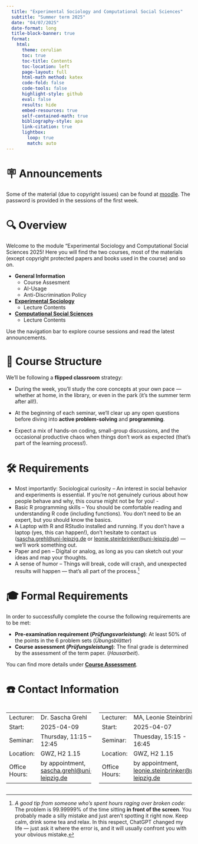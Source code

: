 ```yaml
---
  title: "Experimental Sociology and Computational Social Sciences"
  subtitle: "Summer term 2025"
  date: "04/07/2025"
  date-format: long
  title-block-banner: true
  format:
    html:
      theme: cerulian
      toc: true
      toc-title: Contents
      toc-location: left
      page-layout: full
      html-math method: katex
      code-fold: false
      code-tools: false
      highlight-style: github
      eval: false
      results: hide
      embed-resources: true
      self-contained-math: true
      bibliography-style: apa
      link-citation: true
      lightbox:
        loop: true
        match: auto
---
```


# 🪧 Announcements

::: callout-note
Some of the material (due to copyright issues) can be found at [moodle](https://moodle2.uni-leipzig.de/course/view.php?id=53760){.external target="_blank"}. The password is provided in the sessions of the first week.
:::

# 🔍 Overview

Welcome to the module "Experimental Sociology and Computational Social Sciences 2025! Here you will find the two courses, most of the materials (except copyright protected papers and books used in the course) and so on.

-   **General Information**
    -   Course Assesment
    -   AI-Usage
    -   Anti-Discrimination Policy
-   [**Experimental Sociology**](experimental-sociology/es_overview.html)
    -   Lecture Contents
-   [**Computational Social Sciences**](experimental-sociology/css_overview.html)
    -   Lecture Contents

Use the navigation bar to explore course sessions and read the latest announcements.

# 🧩 Course Structure

We’ll be following a **flipped classroom** strategy:

-   During the week, you’ll study the core concepts at your own pace — whether at home, in the library, or even in the park (it’s the summer term after all!).

-   At the beginning of each seminar, we’ll clear up any open questions before diving into **active problem-solving** and **programming**.

-   Expect a mix of hands-on coding, small-group discussions, and the occasional productive chaos when things don’t work as expected (that’s part of the learning process!).

# 🛠️ Requirements

-   Most importantly: Sociological curiosity – An interest in social behavior and experiments is essential. If you’re not genuinely curious about how people behave and why, this course might not be for you! -
-   Basic R programming skills – You should be comfortable reading and understanding R code (including functions). You don’t need to be an expert, but you should know the basics.
-   A Laptop with R and RStudio installed and running. If you don’t have a laptop (yes, this can happen!), don’t hesitate to contact us ([sascha.grehl\@uni-leipzig.de](mailto:sascha.grehl@uni-leipzig.de){.email} or [leonie.steinbrinker\@uni-leipzig.de](mailto:leonie.steinbrinker@uni-leipzig.de){.email}) — we’ll work something out.
-   Paper and pen – Digital or analog, as long as you can sketch out your ideas and map your thoughts.
-   A sense of humor – Things will break, code will crash, and unexpected results will happen — that’s all part of the process.[^1]

[^1]: *A good tip from someone who’s spent hours raging over broken code:* The problem is 99.99999% of the time sitting **in front of the screen**. You probably made a silly mistake and just aren’t spotting it right now. Keep calm, drink some tea and relax. In this respect, ChatGPT changed my life — just ask it where the error is, and it will usually confront you with your obvious mistake.

# 🎓 Formal Requirements

In order to successfully complete the course the following requirements are to be met:

-   **Pre-examination requirement (*Prüfungsvorleistung*)**: At least 50% of the points in the 6 problem sets (*Übungsblätter*)
-   **Course assessment (*Prüfungsleistung*)**: The final grade is determined by the assessment of the term paper. (*Hausarbeit*).

You can find more details under [**Course Assessment**](https://sgrehl.github.io/general-information/exam.html).

# ☎️ Contact Information

::::::: columns
:::: column
::: {.callout-tip collapse="false" title="Experimental Sociology - Basic Information"}
|  |  |
|:-----------------------------------|:-----------------------------------|
| Lecturer: | Dr. Sascha Grehl |
| Start: | 2025-04-09 |
| Seminar: | Thursday, 11:15 – 12:45 |
| Location: | GWZ, H2 1.15 |
| Office Hours: | by appointment, [sascha.grehl\@uni-leipzig.de](mailto:sascha.grehl@uni-leipzig.de){.email} |
:::
::::

:::: column
::: {.callout-tip collapse="false" title="Computational Social Sciences - Basic Information"}
|  |  |
|:-----------------------------------|:-----------------------------------|
| Lecturer: | MA, Leonie Steinbrinker |
| Start: | 2025-04-07 |
| Seminar: | Thuesday, 15:15 - 16:45 |
| Location: | GWZ, H2 1.15 |
| Office Hours: | by appointment, [leonie.steinbrinker\@uni-leipzig.de](mailto:leonie.steinbrinker@uni-leipzig.de){.email} |
:::
::::
:::::::
